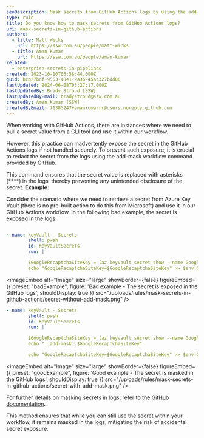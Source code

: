 ```yaml
---
seoDescription: Mask secrets from GitHub Actions logs by using the add-mask workflow command to prevent accidental exposure.
type: rule
title: Do you know how to mask secrets from GitHub Actions logs?
uri: mask-secrets-in-github-actions
authors:
  - title: Matt Wicks
    url: https://ssw.com.au/people/matt-wicks
  - title: Aman Kumar
    url: https://ssw.com.au/people/aman-kumar
related:
  - enterprise-secrets-in-pipelines
created: 2023-10-10T03:58:44.000Z
guid: bcb27bdf-9553-48e1-9a36-45ac327bdd06
lastUpdated: 2024-06-08T03:27:17.000Z
lastUpdatedBy: Brady Stroud [SSW]
lastUpdatedByEmail: bradystroud@ssw.com.au
createdBy: Aman Kumar [SSW]
createdByEmail: 71385247+amankumarrr@users.noreply.github.com
---
```


When working with GitHub Actions, there are instances where we need to pull a secret value from a CLI tool and use it within our workflow.

However, this practice can inadvertently expose the secret in the GitHub Actions logs if not handled securely. To prevent such exposure, it is crucial to redact the secret from the logs using the add-mask workflow command provided by GitHub.

This command ensures that the secret value is replaced with asterisks (\*\*\*\*) in the logs, thereby preventing any unintended disclosure of the secret.
**Example:**

Consider the scenario where we need to retrieve a secret from Azure Key Vault (there is no pre-built action to do this from Microsoft) and use it in our GitHub Actions workflow. In the following bad example, the secret is exposed in the logs:

```yaml

- name: keyVault - Secrets
        shell: pwsh
        id: KeyVaultSecrets
        run: |

        $GoogleRecaptchaSiteKey = (az keyvault secret show --name Google-Recaptcha-Site-KEY --vault-name $&#123;&#123; env.KEY_VAULT&#125;&#125; --query value -o tsv)
        echo "GoogleRecaptchaSiteKey=$GoogleRecaptchaSiteKey" >> $env:GITHUB_OUTPUT

```

<imageEmbed
  alt="Image"
  size="large"
  showBorder={false}
  figureEmbed={{
    preset: "badExample",
    figure: 'Bad example - The secret is exposed in the GitHub logs',
    shouldDisplay: true
  }}
  src="/uploads/rules/mask-secrets-in-github-actions/secret-without-add-mask.png"
/>

```yaml
- name: keyVault - Secrets
        shell: pwsh
        id: KeyVaultSecrets
        run: |

        $GoogleRecaptchaSiteKey = (az keyvault secret show --name Google-Recaptcha-Site-KEY --vault-name $&#123;&#123; env.KEY_VAULT&#125;&#125; --query value -o tsv)
        echo "::add-mask::$GoogleRecaptchaSiteKey"

        echo "GoogleRecaptchaSiteKey=$GoogleRecaptchaSiteKey" >> $env:GITHUB_OUTPUT

```

<imageEmbed
  alt="Image"
  size="large"
  showBorder={false}
  figureEmbed={{
    preset: "goodExample",
    figure: 'Good example - The secret is masked in the GitHub logs',
    shouldDisplay: true
  }}
  src="/uploads/rules/mask-secrets-in-github-actions/secret-with-add-mask.png"
/>

For further details on masking secrets in logs, refer to the [GitHub documentation](https://docs.github.com/en/actions/using-workflows/workflow-commands-for-github-actions#masking-a-value-in-a-log).

This method ensures that while you can still use the secret within your workflow, it remains masked in the logs, mitigating the risk of accidental secret exposure.
